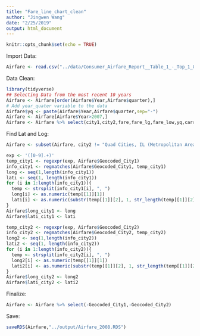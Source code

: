 ```yaml
---
title: "Fare_line_chart_clean"
author: "Jingwen Wang"
date: "2/25/2019"
output: html_document
---
```


```r
knitr::opts_chunk$set(echo = TRUE)
```

Import Data:
```r
Airfare <- read.csv("../data/Consumer_Airfare_Report__Table_1_-_Top_1_000_Contiguous_State_City-Pair_Markets.csv",header = T)
```

Data Clean:
```r
library(tidyverse)
## Selecting Data from the most recent 10 years
Airfare <- Airfare[order(Airfare$Year,Airfare$quarter),]
# Add year_quater variable to the data
Airfare$yq <- paste(Airfare$Year,Airfare$quarter,sep="-")
Airfare <- Airfare[Airfare$Year>2007,]
Airfare <- Airfare %>% select(city1,city2,fare,fare_lg,fare_low,yq,carrier_lg,carrier_low,Geocoded_City1,Geocoded_City2)
```

Find Lat and Log:
```r
Airfare <- subset(Airfare, city2 != "Quad Cities, IL (Metropolitan Area)")

exp <- '([0-9].+)'
temp_city1 <- regexpr(exp, Airfare$Geocoded_City1)
info_city1 <- regmatches(Airfare$Geocoded_City1, temp_city1)
long <- seq(1,length(info_city1))
lati <- seq(1, length(info_city1))
for (i in 1:length(info_city1)){
  temp <- strsplit(info_city1[i], ", ")
  long[i] <- as.numeric(temp[[1]][1])
  lati[i] <- as.numeric(substr(temp[[1]][2], 1, str_length(temp[[1]][2])-1))
}
Airfare$long_city1 <- long
Airfare$lati_city1 <- lati

temp_city2 <- regexpr(exp, Airfare$Geocoded_City2)
info_city2 <- regmatches(Airfare$Geocoded_City2, temp_city2)
long2 <- seq(1,length(info_city2))
lati2 <- seq(1, length(info_city2))
for (i in 1:length(info_city2)){
  temp <- strsplit(info_city2[i], ", ")
  long2[i] <- as.numeric(temp[[1]][1])
  lati2[i] <- as.numeric(substr(temp[[1]][2], 1, str_length(temp[[1]][2])-1))
}
Airfare$long_city2 <- long2
Airfare$lati_city2 <- lati2
```

Finalize:
```r
Airfare <- Airfare %>% select(-Geocoded_City1,-Geocoded_City2)
```

Save:
```r
saveRDS(Airfare,"../output/Airfare_2008.RDS")
```
